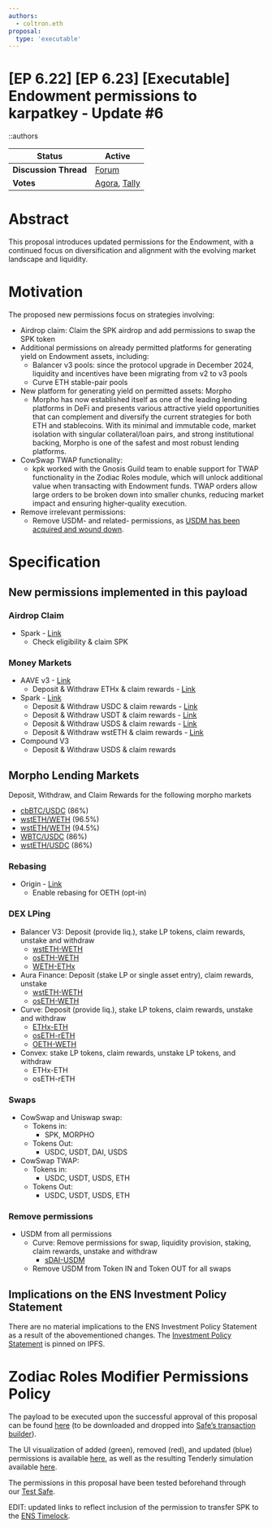 ```yaml
---
authors:
  - coltron.eth
proposal:
  type: 'executable'
---
```


# [EP 6.22] [EP 6.23] [Executable] Endowment permissions to karpatkey - Update #6

::authors

| **Status**            | Active                                                                                                                                                                                                                                                  |
| --------------------- | ------------------------------------------------------------------------------------------------------------------------------------------------------------------------------------------------------------------------------------------------------- |
| **Discussion Thread** | [Forum](https://discuss.ens.domains/t/)                                                                                                                                                                                                                 |
| **Votes**             | [Agora](https://agora.ensdao.org/proposals/12950686153984121876325788121804936905339482144562527684056466889156345680789), [Tally](https://tally.ensdao.org/dao/proposal/12950686153984121876325788121804936905339482144562527684056466889156345680789) |

# Abstract

This proposal introduces updated permissions for the Endowment, with a continued focus on diversification and alignment with the evolving market landscape and liquidity.

# Motivation

The proposed new permissions focus on strategies involving:

- Airdrop claim: Claim the SPK airdrop and add permissions to swap the SPK token
- Additional permissions on already permitted platforms for generating yield on Endowment assets, including:
  - Balancer v3 pools: since the protocol upgrade in December 2024, liquidity and incentives have been migrating from v2 to v3 pools
  - Curve ETH stable-pair pools
- New platform for generating yield on permitted assets: Morpho
  - Morpho has now established itself as one of the leading lending platforms in DeFi and presents various attractive yield opportunities that can complement and diversify the current strategies for both ETH and stablecoins. With its minimal and immutable code, market isolation with singular collateral/loan pairs, and strong institutional backing, Morpho is one of the safest and most robust lending platforms.
- CowSwap TWAP functionality:
  - kpk worked with the Gnosis Guild team to enable support for TWAP functionality in the Zodiac Roles module, which will unlock additional value when transacting with Endowment funds. TWAP orders allow large orders to be broken down into smaller chunks, reducing market impact and ensuring higher-quality execution.
- Remove irrelevant permissions:
  - Remove USDM- and related- permissions, as [USDM has been acquired and wound down](https://medium.com/@MountainUSDM/mountain-protocol-signs-definitive-agreement-to-be-acquired-by-anchorage-digital-716d8b35c30c).

# Specification

## New permissions implemented in this payload

### Airdrop Claim

- Spark - [Link](https://app.spark.fi/spk/airdrop)
  - Check eligibility & claim SPK

### Money Markets

- AAVE v3 - [Link](https://app.aave.com/markets/?marketName=proto_mainnet_v3)
  - Deposit & Withdraw ETHx & claim rewards - [Link](https://app.aave.com/reserve-overview/?underlyingAsset=0xa35b1b31ce002fbf2058d22f30f95d405200a15b&marketName=proto_mainnet_v3)
- Spark - [Link](https://app.spark.fi/markets)
  - Deposit & Withdraw USDC & claim rewards - [Link](https://app.spark.fi/markets/1/0xA0b86991c6218b36c1d19D4a2e9Eb0cE3606eB48)
  - Deposit & Withdraw USDT & claim rewards - [Link](https://app.spark.fi/markets/1/0xdAC17F958D2ee523a2206206994597C13D831ec7)
  - Deposit & Withdraw USDS & claim rewards - [Link](https://app.spark.fi/markets/1/0xdC035D45d973E3EC169d2276DDab16f1e407384F)
  - Deposit & Withdraw wstETH & claim rewards - [Link](https://app.spark.fi/markets/1/0x7f39C581F595B53c5cb19bD0b3f8dA6c935E2Ca0)
- Compound V3
  - Deposit & Withdraw USDS & claim rewards

## Morpho Lending Markets

Deposit, Withdraw, and Claim Rewards for the following morpho markets

- [cbBTC/USDC](https://app.morpho.org/ethereum/market/0x64d65c9a2d91c36d56fbc42d69e979335320169b3df63bf92789e2c8883fcc64/cbbtc-usdc?subTab=advanced) (86%)
- [wstETH/WETH](https://app.morpho.org/ethereum/market/0xb8fc70e82bc5bb53e773626fcc6a23f7eefa036918d7ef216ecfb1950a94a85e/wsteth-weth) (96.5%)
- [wstETH/WETH](https://app.morpho.org/ethereum/market/0xd0e50cdac92fe2172043f5e0c36532c6369d24947e40968f34a5e8819ca9ec5d/wsteth-weth) (94.5%)
- [WBTC/USDC](https://app.morpho.org/ethereum/market/0x3a85e619751152991742810df6ec69ce473daef99e28a64ab2340d7b7ccfee49/wbtc-usdc?tab=market&subTab=advanced) (86%)
- [wstETH/USDC](https://app.morpho.org/ethereum/market/0xb323495f7e4148be5643a4ea4a8221eef163e4bccfdedc2a6f4696baacbc86cc/wsteth-usdc?tab=market&subTab=advanced) (86%)

### Rebasing

- Origin - [Link](https://app.originprotocol.com/#/ousd/)
  - Enable rebasing for OETH (opt-in)

### DEX LPing

- Balancer V3: Deposit (provide liq.), stake LP tokens, claim rewards, unstake and withdraw
  - [wstETH-WETH](https://balancer.fi/pools/ethereum/v3/0xc4ce391d82d164c166df9c8336ddf84206b2f812)
  - [osETH-WETH](https://balancer.fi/pools/ethereum/v3/0x57c23c58b1d8c3292c15becf07c62c5c52457a42)
  - [WETH-ETHx](https://balancer.fi/pools/ethereum/v3/0x4ab7ab316d43345009b2140e0580b072eec7df16)
- Aura Finance: Deposit (stake LP or single asset entry), claim rewards, unstake
  - [wstETH-WETH](https://app.aura.finance/#/1/pool/240)
  - [osETH-WETH](https://app.aura.finance/#/1/pool/260)
- Curve: Deposit (provide liq.), stake LP tokens, claim rewards, unstake and withdraw
  - [ETHx-ETH](https://www.curve.finance/dex/ethereum/pools/factory-v2-338/deposit/)
  - [osETH-rETH](https://www.curve.finance/dex/ethereum/pools/factory-stable-ng-15/deposit/)
  - [OETH-WETH](https://www.curve.finance/dex/ethereum/pools/factory-stable-ng-402/deposit/)
- Convex: stake LP tokens, claim rewards, unstake LP tokens, and withdraw
  - ETHx-ETH
  - osETH-rETH

### Swaps

- CowSwap and Uniswap swap:
  - Tokens in:
    - SPK, MORPHO
  - Tokens Out:
    - USDC, USDT, DAI, USDS
- CowSwap TWAP:
  - Tokens in:
    - USDC, USDT, USDS, ETH
  - Tokens Out:
    - USDC, USDT, USDS, ETH

### Remove permissions

- USDM from all permissions
  - Curve: Remove permissions for swap, liquidity provision, staking, claim rewards, unstake and withdraw
    - [sDAI-USDM](https://www.curve.finance/dex/ethereum/pools/factory-stable-ng-23/deposit/)
  - Remove USDM from Token IN and Token OUT for all swaps

## Implications on the ENS Investment Policy Statement

There are no material implications to the ENS Investment Policy Statement as a result of the abovementioned changes. The [Investment Policy Statement](https://copper-added-anglerfish-892.mypinata.cloud/ipfs/bafybeiajihjdrplt75h36upclptjmkqziboekuf7e25fgfuyk2m54sonfi) is pinned on IPFS.

# Zodiac Roles Modifier Permissions Policy

The payload to be executed upon the successful approval of this proposal can be found [here](https://github.com/karpatkey/client-configs/blob/main/clients/ens-dao/mainnet/payloads/ensPermissionsUpdate6.json) (to be downloaded and dropped into [Safe’s transaction builder](https://app.safe.global/apps/open?safe=eth:0x4F2083f5fBede34C2714aFfb3105539775f7FE64&appUrl=https%3A%2F%2Fapps-portal.safe.global%2Ftx-builder)).

The UI visualization of added (green), removed (red), and updated (blue) permissions is available [here](https://roles.gnosisguild.org/eth:0x703806E61847984346d2D7DDd853049627e50A40/roles/MANAGER/diff/RMyooL7Ul3J4BQkqjMtaGhwWTVUDApWnqPOLKDYeQk), as well as the resulting Tenderly simulation available [here](https://dashboard.tenderly.co/public/safe/safe-apps/simulator/491ff83d-726d-4cd7-9cb6-354b5ed5160a).

The permissions in this proposal have been tested beforehand through our [Test Safe](https://app.safe.global/transactions/history?safe=eth:0xC01318baB7ee1f5ba734172bF7718b5DC6Ec90E1).

EDIT: updated links to reflect inclusion of the permission to transfer SPK to the [ENS Timelock](https://etherscan.io/address/0xFe89cc7aBB2C4183683ab71653C4cdc9B02D44b7).
